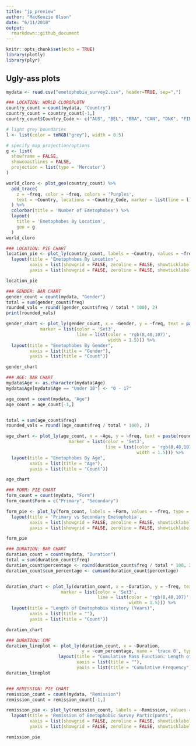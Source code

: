 ```yaml
---
title: "jp_preview"
author: "MacKenzie Olson"
date: "6/11/2018"
output:
  rmarkdown::github_document
---
```


```r
knitr::opts_chunk$set(echo = TRUE)
library(plotly)
library(plyr)
```

## Ugly-ass plots

```r
mydata <- read.csv("emetophobia_survey2.csv", header=TRUE, sep=",")

### LOCATION: WORLD CLOROPLOTH 
country_count = count(mydata, "Country")
country_count = country_count[-1,]
country_count$Country_Code <- c("AUS", "BEL", "BRA", "CAN", "DNK", "FIN", "DEU", "MEX", "NLD", "NOR", "POL", "SWE", "CHE", "GBR", "USA")

# light grey boundaries
l <- list(color = toRGB("grey"), width = 0.5)

# specify map projection/options
g <- list(
  showframe = FALSE,
  showcoastlines = FALSE,
  projection = list(type = 'Mercator')
)

world_cloro <- plot_geo(country_count) %>%
  add_trace(
    z = ~freq, color = ~freq, colors = 'Purples',
    text = ~Country, locations = ~Country_Code, marker = list(line = l)
  ) %>%
  colorbar(title = 'Number of Emetophobes') %>%
  layout(
    title = 'Emetophobes By Location',
    geo = g
  )
world_cloro

### LOCATION: PIE CHART 
location_pie <- plot_ly(country_count, labels = ~Country, values = ~freq, type = 'pie') %>%
  layout(title = 'Emetophobes By Location',
         xaxis = list(showgrid = FALSE, zeroline = FALSE, showticklabels = FALSE),
         yaxis = list(showgrid = FALSE, zeroline = FALSE, showticklabels = FALSE))

location_pie

### GENDER: BAR CHART
gender_count = count(mydata, "Gender")
total = sum(gender_count$freq)
rounded_vals = round((gender_count$freq / total * 100), 2)
print(rounded_vals)

gender_chart <- plot_ly(gender_count, x = ~Gender, y = ~freq, text = paste(rounded_vals, "%"), type = 'bar',
             marker = list(color = 'Set3',
                           line = list(color = 'rgb(8,48,107)',
                                       width = 1.5))) %>%
  layout(title = "Emetophobes By Gender",
         xaxis = list(title = "Gender"),
         yaxis = list(title = "Count"))

gender_chart

### AGE: BAR CHART
mydata$Age <- as.character(mydata$Age)
mydata$Age[mydata$Age == "Under 18"] <- "0 - 17"

age_count = count(mydata, "Age")
age_count = age_count[-1,]


total = sum(age_count$freq)
rounded_vals = round((age_count$freq / total * 100), 2)

age_chart <- plot_ly(age_count, x = ~Age, y = ~freq, text = paste(rounded_vals, "%"), type = 'bar',
                        marker = list(color = 'Set3',
                                      line = list(color = 'rgb(8,48,107)',
                                                  width = 1.5))) %>%
  layout(title = "Emetophobes By Age",
         xaxis = list(title = "Age"),
         yaxis = list(title = "Count"))

age_chart

### FORM: PIE CHART
form_count = count(mydata, "Form")
form_count$Form = c("Primary", "Secondary")

form_pie <- plot_ly(form_count, labels = ~Form, values = ~freq, type = 'pie') %>%
  layout(title = 'Primary vs Secondary Emetophobia',
         xaxis = list(showgrid = FALSE, zeroline = FALSE, showticklabels = FALSE),
         yaxis = list(showgrid = FALSE, zeroline = FALSE, showticklabels = FALSE))

form_pie

### DURATION: BAR CHART
duration_count = count(mydata, "Duration")
total = sum(duration_count$freq)
duration_count$percentage <- round(duration_count$freq / total * 100, 2)
duration_count$cum_percentage <- cumsum(duration_count$percentage)


duration_chart <- plot_ly(duration_count, x = ~Duration, y = ~freq, text = paste(duration_count$percentage, "%"), type = 'bar',
                     marker = list(color = 'Set3',
                                   line = list(color = 'rgb(8,48,107)',
                                               width = 1.5))) %>%
  layout(title = "Length of Emetophobia History (Years)",
         xaxis = list(title = ""),
         yaxis = list(title = "Count"))

duration_chart

### DURATION: CMF
duration_lineplot <- plot_ly(duration_count, x = ~Duration, 
                             y = ~cum_percentage, name = 'trace 0', type = 'scatter', mode = 'lines+markers') %>% 
                    layout(title = "Cumulative Mass Function: Length of Emetophobia History (Years)",
                           xaxis = list(title = ""),
                           yaxis = list(title = "Cumulative Frequency"))
duration_lineplot


### REMISSION: PIE CHART
remission_count = count(mydata, "Remission")
remission_count = remission_count[-1,]

remission_pie <- plot_ly(remission_count, labels = ~Remission, values = ~freq, type = 'pie') %>%
  layout(title = 'Remission of Emetophobic Survey Participants',
         xaxis = list(showgrid = FALSE, zeroline = FALSE, showticklabels = FALSE),
         yaxis = list(showgrid = FALSE, zeroline = FALSE, showticklabels = FALSE))

remission_pie
```
